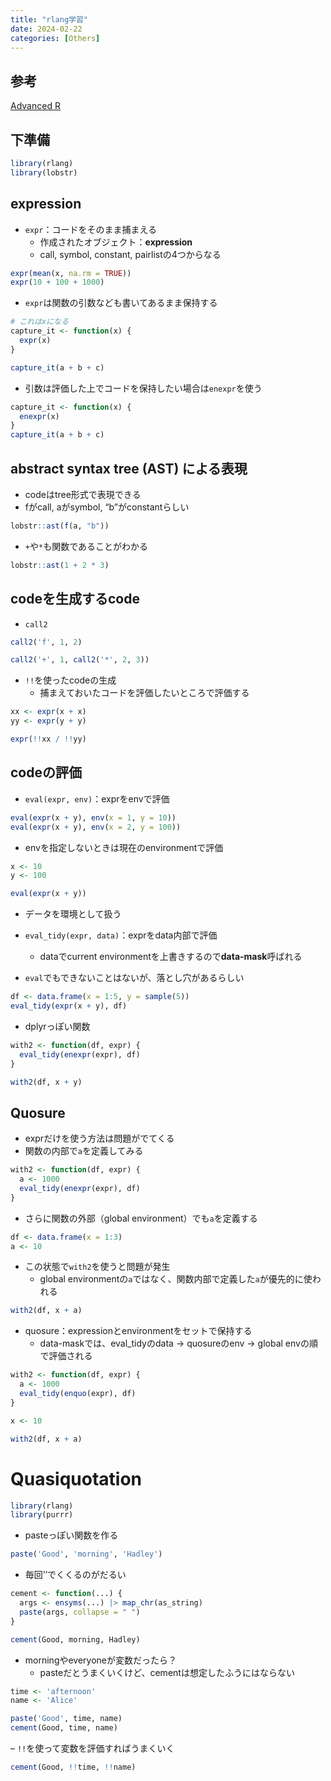 ```yaml
---
title: "rlang学習"
date: 2024-02-22
categories: [Others]
---
```


## 参考

[Advanced R](https://adv-r.hadley.nz/)

## 下準備

```r
library(rlang)
library(lobstr)
```

## expression

- `expr`：コードをそのまま捕まえる
  - 作成されたオブジェクト：**expression**
  - call, symbol, constant, pairlistの4つからなる

```r

expr(mean(x, na.rm = TRUE))
expr(10 + 100 + 1000)

```

- `expr`は関数の引数なども書いてあるまま保持する

```r
# これはxになる
capture_it <- function(x) {
  expr(x)
}

capture_it(a + b + c)
```

- 引数は評価した上でコードを保持したい場合は`enexpr`を使う

```r

capture_it <- function(x) {
  enexpr(x)
}
capture_it(a + b + c)

```

## abstract syntax tree (AST) による表現

- codeはtree形式で表現できる
- fがcall, aがsymbol, "b"がconstantらしい

```r
lobstr::ast(f(a, "b"))
```


- `+`や`*`も関数であることがわかる

```r
lobstr::ast(1 + 2 * 3)
```


## codeを生成するcode

- `call2`

```r

call2('f', 1, 2)

call2('+', 1, call2('*', 2, 3))

```

- `!!`を使ったcodeの生成
  - 捕まえておいたコードを評価したいところで評価する

```r
xx <- expr(x + x)
yy <- expr(y + y)

expr(!!xx / !!yy)
```

## codeの評価

- `eval(expr, env)`：exprをenvで評価

```r

eval(expr(x + y), env(x = 1, y = 10))
eval(expr(x + y), env(x = 2, y = 100))

```

- envを指定しないときは現在のenvironmentで評価

```r

x <- 10
y <- 100

eval(expr(x + y))

```

- データを環境として扱う

- `eval_tidy(expr, data)`：exprをdata内部で評価
  - dataでcurrent environmentを上書きするので**data-mask**呼ばれる
- `eval`でもできないことはないが、落とし穴があるらしい

```r
df <- data.frame(x = 1:5, y = sample(5))
eval_tidy(expr(x + y), df)

```

- dplyrっぽい関数

```r
with2 <- function(df, expr) {
  eval_tidy(enexpr(expr), df)
}

with2(df, x + y)
```


## Quosure

- exprだけを使う方法は問題がでてくる
- 関数の内部で`a`を定義してみる

```r

with2 <- function(df, expr) {
  a <- 1000
  eval_tidy(enexpr(expr), df)
}

```

- さらに関数の外部（global environment）でも`a`を定義する

```r
df <- data.frame(x = 1:3)
a <- 10
```

- この状態で`with2`を使うと問題が発生
  - global environmentの`a`ではなく、関数内部で定義した`a`が優先的に使われる

```r

with2(df, x + a)

```

- quosure：expressionとenvironmentをセットで保持する
  - data-maskでは、eval_tidyのdata -> quosureのenv -> global envの順で評価される

```r
with2 <- function(df, expr) {
  a <- 1000
  eval_tidy(enquo(expr), df)
}

x <- 10

with2(df, x + a)

```

# Quasiquotation

```r
library(rlang)
library(purrr)
```

- pasteっぽい関数を作る

```r
paste('Good', 'morning', 'Hadley')
```

- 毎回''でくくるのがだるい

```r

cement <- function(...) {
  args <- ensyms(...) |> map_chr(as_string)
  paste(args, collapse = " ")
}

cement(Good, morning, Hadley)

```

- morningやeveryoneが変数だったら？
  - pasteだとうまくいくけど、cementは想定したふうにはならない

```r
time <- 'afternoon'
name <- 'Alice'

paste('Good', time, name)
cement(Good, time, name)

```

-- `!!`を使って変数を評価すればうまくいく

```r

cement(Good, !!time, !!name)

```




